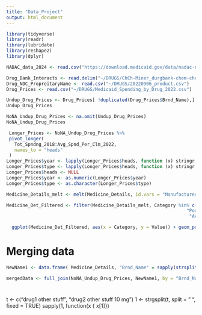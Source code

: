 ```yaml
---
title: "Data_Project"
output: html_document
---
```

```r
library(tidyverse)
library(readr)
library(lubridate)
library(reshape2)
library(dplyr)
```

```r
NADAC_data_2024 <- read.csv("https://download.medicaid.gov/data/nadac-national-average-drug-acquisition-cost-10-16-2024.csv")

```
```r
Drug_Bank_Interacts <- read.delim("~/DRUGS/ChCh-Miner_durgbank-chem-chem.tsv", header=FALSE)
Drug_NDC_PropreitaryName <- read.csv("~/DRUGS/20220906_product.csv")
Drug_Prices <- read.csv("~/DRUGS/Medicaid_Spending_by_Drug_2022.csv")
```
```r
Undup_Drug_Prices <- Drug_Prices[ !duplicated(Drug_Prices$Brnd_Name),]
Undup_Drug_Prices

NoNA_Undup_Drug_Prices <- na.omit(Undup_Drug_Prices)
NoNA_Undup_Drug_Prices
```

```r
 Longer_Prices <- NoNA_Undup_Drug_Prices %>%
 pivot_longer(
   Tot_Spndng_2018:Avg_Spnd_Per_Clm_2022,
   names_to = "heads"
 )
Longer_Prices$year <- lapply(Longer_Prices$heads, function (x) stringr::str_match(x, "(\\d+)")[1])
Longer_Prices$type <- lapply(Longer_Prices$heads, function (x) stringr::str_match(x, "(.+)(?=\\_\\d{4})")[1])
Longer_Prices$heads <- NULL
Longer_Prices$year <- as.numeric(Longer_Prices$year)
Longer_Prices$type <- as.character(Longer_Prices$type)
```


```r
Medicine_Details_melt <- melt(Medicine_Details, id.vars = "Manufacturer", variable.name = "Category", value.name = "Value")

Medicine_Det_Filtered <- filter(Medicine_Details_melt, Category %in% c("Excellent.Review..", 
                                                                   "Poor.Review..", 
                                                                    "Average.Review..") )

  ggplot(Medicine_Det_Filtered, aes(x = Category, y = Value)) + geom_point()

```

# Merging data



```r
NewName1 <- data.frame( Medicine_Details, "Brnd_Name" = sapply(strsplit(Medicine_Details$Medicine.Name, split = " ", fixed = TRUE), function(x) {x [1] })  )

mergedData <- full_join(NoNA_Undup_Drug_Prices, NewName1, by = "Brnd_Name")

```



# 
t <- c("drug1 other stuff", "drug2 other stuff 10 mg")
1 <- strgsplit(t, split = " ", fixed = TRUE)
sapply(1, function(x { x[1]})



